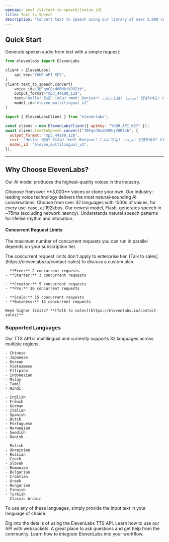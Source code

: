 ```yaml
---
openapi: post /v1/text-to-speech/{voice_id}
title: Text to Speech
description: "Convert text to speech using our library of over 3,000 voices across 32 languages."
---
```


## Quick Start

Generate spoken audio from text with a simple request:

<CodeGroup>

```python Python
from elevenlabs import ElevenLabs

client = ElevenLabs(
    api_key="YOUR_API_KEY",
)
client.text_to_speech.convert(
    voice_id="JBFqnCBsd6RMkjVDRZzb",
    output_format="mp3_44100_128",
    text="Hello! 你好! Hola! नमस्ते! Bonjour! こんにちは! مرحبا! 안녕하세요! Ciao! Cześć! Привіт! வணக்கம்!",
    model_id="eleven_multilingual_v2"
)
```

```javascript Javascript
import { ElevenLabsClient } from "elevenlabs";

const client = new ElevenLabsClient({ apiKey: "YOUR_API_KEY" });
await client.textToSpeech.convert("JBFqnCBsd6RMkjVDRZzb", {
  output_format: "mp3_44100_128",
  text: "Hello! 你好! Hola! नमस्ते! Bonjour! こんにちは! مرحبا! 안녕하세요! Ciao! Cześć! Привіт! வணக்கம்!",
  model_id: "eleven_multilingual_v2",
});
```

</CodeGroup>

---

## Why Choose ElevenLabs?

Our AI model produces the highest-quality voices in the industry.

<Card title="Premium Voice Quality" img="/api-reference/images/voices.webp">
  Chooose from over **3,000** voices or clone your own. Our industry-leading
  voice technology delivers the most natural-sounding AI conversations.
</Card>
<Card title="32 Languages" horizontal="true">
  Choose from over 32 languages with 1000s of voices, for every use-case, at
  192kbps.
</Card>
<Card title="Ultra-low latency" horizontal>
  Our newest model, Flash, generates speech in ~75ms (excluding network latency).
</Card>
<Card title="Natural Prosody" horizontal>
  Understands natural speech patterns for lifelike rhythm and intonation.
</Card>

#### Concurrent Request Limits

The maximum number of concurrent requests you can run in parallel depends on your subscription tier.

<Note>
  The concurrent request limits don't apply to enterprise tier. [Talk to
  sales](https://elevenlabs.io/contact-sales) to discuss a custom plan.
</Note>

<CardGroup cols={2}>
  <Card title="Free & Starter" horizontal>

    - **Free:** 2 concurrent requests
    - **Starter:** 3 concurrent requests

  </Card>
  <Card title="Creator & Pro" horizontal>

    - **Creator:** 5 concurrent requests
    - **Pro:** 10 concurrent requests

  </Card>
  <Card title="Scale & Business" horizontal>

    - **Scale:** 15 concurrent requests
    - **Business:** 15 concurrent requests

  </Card>
  <Card title="Enterprise" horizontal href="https://elevenlabs.io/contact-sales">

    Need higher limits? **[Talk to sales](https://elevenlabs.io/contact-sales)**

  </Card>
</CardGroup>

### Supported Languages

Our TTS API is multilingual and currently supports 32 languages across multiple regions.

<CardGroup cols={3}>
  <Card title="Asia & Pacific" horizontal>

    - Chinese
    - Japanese
    - Korean
    - Vietnamese
    - Filipino
    - Indonesian
    - Malay
    - Tamil
    - Hindi

  </Card>
  <Card title="Europe (West)" horizontal>

    - English
    - French
    - German
    - Italian
    - Spanish
    - Dutch
    - Portuguese
    - Norwegian
    - Swedish
    - Danish

  </Card>
  <Card title="Europe (East)" horizontal>

    - Polish
    - Ukrainian
    - Russian
    - Czech
    - Slovak
    - Romanian
    - Bulgarian
    - Croatian
    - Greek
    - Hungarian
    - Finnish
    - Turkish
    - Classic Arabic

  </Card>
</CardGroup>

To use any of these languages, simply provide the input text in your language of choice.

<CardGroup cols={2}>
  <Card
    title="Streaming API"
    icon="book-open-cover"
    href="/api-reference/streaming"
  >
    Dig into the details of using the ElevenLabs TTS API.
  </Card>
  <Card title="Websockets" icon="comments" href="/api-reference/websockets">
    Learn how to use our API with websockets.
  </Card>
  <Card
    title="Join Our Discord"
    icon="discord"
    href="https://discord.gg/elevenlabs"
  >
    A great place to ask questions and get help from the community.
  </Card>
  <Card
    title="Integration Guides"
    icon="rectangle-pro"
    href="/developer-guides/how-to-use-tts-with-streaming"
  >
    Learn how to integrate ElevenLabs into your workflow.
  </Card>
</CardGroup>
